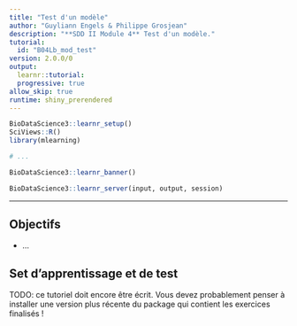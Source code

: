 ```yaml
---
title: "Test d'un modèle"
author: "Guyliann Engels & Philippe Grosjean"
description: "**SDD II Module 4** Test d'un modèle."
tutorial:
  id: "B04Lb_mod_test"
version: 2.0.0/0
output:
  learnr::tutorial:
  progressive: true
allow_skip: true
runtime: shiny_prerendered
---
```


```r
BioDataScience3::learnr_setup()
SciViews::R()
library(mlearning)

# ...
```

```r
BioDataScience3::learnr_banner()
```

```r
BioDataScience3::learnr_server(input, output, session)
```

------------------------------------------------------------------------

## Objectifs

-   ...

## Set d'apprentissage et de test

TODO: ce tutoriel doit encore être écrit. Vous devez probablement penser à installer une version plus récente du package qui contient les exercices finalisés !

